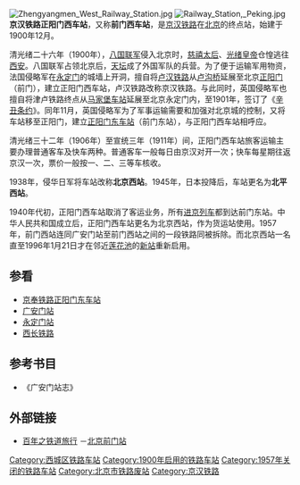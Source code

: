 [[File:Zhengyangmen_West_Railway_Station.jpg|thumb]]
[[File:Railway_Station,_Peking.jpg|thumb]]
'''京汉铁路正阳门西车站'''，又称'''前门西车站'''，是[[京汉铁路|京汉铁路]]在[[北京|北京]]的终点站，始建于1900年12月。

清光绪二十六年（1900年），[[八国联军|八国联军]]侵入北京时，[[慈禧太后|慈禧太后]]、[[光绪皇帝|光绪皇帝]]仓惶逃往[[西安|西安]]。八国联军占领北京后，[[天坛|天坛]]成了外国军队的兵营。为了便于运输军用物资，法国侵略军在[[永定门|永定门]]的城墙上开洞，擅自将[[卢汉铁路|卢汉铁路]]从[[卢沟桥|卢沟桥]]延展至北京[[正阳门|正阳门]]（前门），建立正阳门西车站，卢汉铁路改称京汉铁路。与此同时，英国侵略军也擅自将津卢铁路终点从[[马家堡车站|马家堡车站]]延展至北京永定门内，至1901年，签订了《[[辛丑条约|辛丑条约]]》。同年11月，英国侵略军为了军事运输需要和加强对北京城的控制，又将车站移至正阳门，建立[[京奉铁路正阳门东车站|正阳门东车站]]（前门东站），与正阳门西车站相呼应。

清光绪三十二年（1906年）至宣统三年（1911年）间，正阳门西车站旅客运输主要办理普通客车及快车两种。普通客车一般每日由京汉对开一次；快车每星期往返京汉一次，票价一般按一、二、三等车核收。

1938年，侵华日军将车站改称'''北京西站'''。1945年，日本投降后，车站更名为'''北平西站'''。

1940年代初，正阳门西车站取消了客运业务，所有[[进京列车|进京列车]]都到达前门东站。中华人民共和国成立后，正阳门西车站更名为北京西站，作为货运站使用。1957年，前门西站连同广安门站至前门西站之间的一段铁路同被拆除。而北京西站一名直至1996年1月21日才在邻近[[莲花池|莲花池]]的[[北京西站|新站]]重新启用。

== 参看 ==
*[[京奉铁路正阳门东车站|京奉铁路正阳门东车站]]
*[[广安门站|广安门站]]
*[[永定门站|永定门站]]
*[[西长铁路|西长铁路]]

== 参考书目 ==
* 《广安门站志》

== 外部链接 ==
*[http://www5f.biglobe.ne.jp/~travel-100years/index.html 百年之铁道旅行] {{Wayback|url=http://www5f.biglobe.ne.jp/~travel-100years/index.html |date=20181116175147 }}－[http://www5f.biglobe.ne.jp/~travel-100years/travelguide_217.htm 北京前门站] {{Wayback|url=http://www5f.biglobe.ne.jp/~travel-100years/travelguide_217.htm |date=20160308041020 }}

{{北京铁路车站列表}}

[[Category:西城区铁路车站|Category:西城区铁路车站]]
[[Category:1900年启用的铁路车站|Category:1900年启用的铁路车站]]
[[Category:1957年关闭的铁路车站|Category:1957年关闭的铁路车站]]
[[Category:北京市铁路废站|Category:北京市铁路废站]]
[[Category:京汉铁路|Category:京汉铁路]]